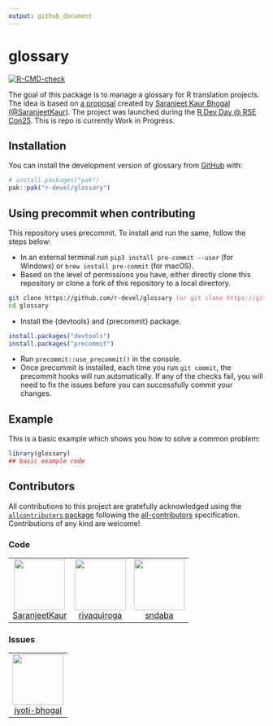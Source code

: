```yaml
---
output: github_document
---
```


<!-- README.md is generated from README.Rmd. Please edit that file -->

# glossary

<!-- badges: start -->
[![R-CMD-check](https://github.com/r-devel/glossary/actions/workflows/R-CMD-check.yaml/badge.svg)](https://github.com/r-devel/glossary/actions/workflows/R-CMD-check.yaml)
<!-- badges: end -->

The goal of this package is to manage a glossary for R translation projects. The idea is based on [a proposal](https://github.com/SaranjeetKaur/isc_proposal_translations) created by [Saranjeet Kaur Bhogal (@SaranjeetKaur)](https://github.com/SaranjeetKaur/). The project was launched during the [R Dev Day @ RSE Con25](https://warwick.ac.uk/fac/sci/statistics/news/r-dev-day-rsecon25). This is repo is currently Work in Progress.

## Installation

You can install the development version of glossary from [GitHub](https://github.com/) with:

``` r
# install.packages("pak")
pak::pak("r-devel/glossary")
```

## Using precommit when contributing

This repository uses precommit. To install and run the same, follow the steps below:

- In an external terminal run `pip3 install pre-commit --user` (for Windows) or `brew install pre-commit` (for macOS).
- Based on the level of permissions you have, either directly clone this repository or clone a fork of this repository to a local directory.

``` zsh
git clone https://github.com/r-devel/glossary (or git clone https://github.com/USER_NAME/glossary, if it is your fork of the repo)
cd glossary
```

- Install the {devtools} and {precommit} package.
 
``` r
install.packages("devtools")
install.packages("precommit")
```

- Run `precommit::use_precommit()` in the console.
- Once precommit is installed, each time you run `git commit`, the precommit hooks will run automatically. If any of the checks fail, you will need to fix the issues before you can successfully commit your changes.

## Example

This is a basic example which shows you how to solve a common problem:

```r
library(glossary)
## basic example code
```

## Contributors



<!-- ALL-CONTRIBUTORS-LIST:START - Do not remove or modify this section -->
<!-- prettier-ignore-start -->
<!-- markdownlint-disable -->

All contributions to this project are gratefully acknowledged using the [`allcontributors` package](https://github.com/ropensci/allcontributors) following the [all-contributors](https://allcontributors.org) specification. Contributions of any kind are welcome!

### Code

<table>

<tr>
<td align="center">
<a href="https://github.com/SaranjeetKaur">
<img src="https://avatars.githubusercontent.com/u/28556616?v=4" width="100px;" alt=""/>
</a><br>
<a href="https://github.com/r-devel/glossary/commits?author=SaranjeetKaur">SaranjeetKaur</a>
</td>
<td align="center">
<a href="https://github.com/rivaquiroga">
<img src="https://avatars.githubusercontent.com/u/31421616?v=4" width="100px;" alt=""/>
</a><br>
<a href="https://github.com/r-devel/glossary/commits?author=rivaquiroga">rivaquiroga</a>
</td>
<td align="center">
<a href="https://github.com/sndaba">
<img src="https://avatars.githubusercontent.com/u/53818579?v=4" width="100px;" alt=""/>
</a><br>
<a href="https://github.com/r-devel/glossary/commits?author=sndaba">sndaba</a>
</td>
</tr>

</table>


### Issues

<table>

<tr>
<td align="center">
<a href="https://github.com/jyoti-bhogal">
<img src="https://avatars.githubusercontent.com/u/68017009?u=bd7a5480542d1a16ca303ca5724f2d73a30ccf47&v=4" width="100px;" alt=""/>
</a><br>
<a href="https://github.com/r-devel/glossary/issues?q=is%3Aissue+author%3Ajyoti-bhogal">jyoti-bhogal</a>
</td>
</tr>

</table>

<!-- markdownlint-enable -->
<!-- prettier-ignore-end -->
<!-- ALL-CONTRIBUTORS-LIST:END -->

